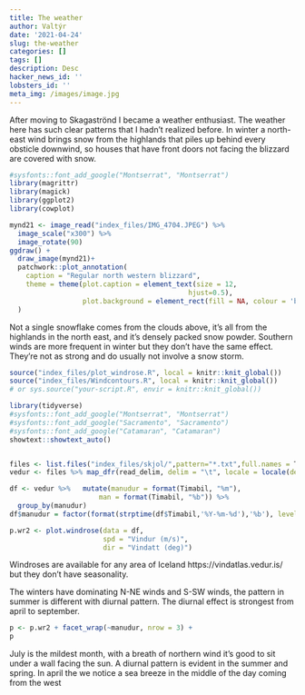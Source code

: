 ```yaml
---
title: The weather
author: Valtýr
date: '2021-04-24'
slug: the-weather
categories: []
tags: []
description: Desc
hacker_news_id: ''
lobsters_id: ''
meta_img: /images/image.jpg
---
```


After moving to Skagaströnd I became a weather enthusiast. The weather here has such clear patterns that I hadn't realized before. In winter a north-east wind brings snow from the highlands that piles up behind every obsticle downwind, so houses that have front doors not facing the blizzard are covered with snow.

```r
#sysfonts::font_add_google("Montserrat", "Montserrat")
library(magrittr)
library(magick)
library(ggplot2)
library(cowplot)

mynd21 <- image_read("index_files/IMG_4704.JPEG") %>% 
  image_scale("x300") %>% 
  image_rotate(90)
ggdraw() +
  draw_image(mynd21)+
  patchwork::plot_annotation(
    caption = "Regular north western blizzard",
    theme = theme(plot.caption = element_text(size = 12,
                                            hjust=0.5),
                  plot.background = element_rect(fill = NA, colour = 'black', size = 3))
  )
```

Not a single snowflake comes from the clouds above, it's all from the highlands in the north east, and it's densely packed snow powder. Southern winds are more frequent in winter but they don't have the same effect. They're not as strong and do usually not involve a snow storm. 

```r
source("index_files/plot_windrose.R", local = knitr::knit_global())
source("index_files/Windcontours.R", local = knitr::knit_global())
# or sys.source("your-script.R", envir = knitr::knit_global())

library(tidyverse)
#sysfonts::font_add_google("Montserrat", "Montserrat")
#sysfonts::font_add_google("Sacramento", "Sacramento")
#sysfonts::font_add_google("Catamaran", "Catamaran")
showtext::showtext_auto()


files <- list.files("index_files/skjol/",pattern="*.txt",full.names = T)
vedur <- files %>% map_dfr(read_delim, delim = "\t", locale = locale(decimal_mark = ","), trim_ws = TRUE, col_types = cols(`Timabil` = col_datetime(format = "%H:%M %d.%m.%Y")))
```

```r
df <- vedur %>%   mutate(manudur = format(Timabil, "%m"),
                      man = format(Timabil, "%b")) %>%
  group_by(manudur)
df$manudur = factor(format(strptime(df$Timabil,'%Y-%m-%d'),'%b'), levels=format(ISOdate(2000, 1:12, 1), "%b"), ordered=TRUE)

p.wr2 <- plot.windrose(data = df,
                       spd = "Vindur (m/s)",
                       dir = "Vindatt (deg)")
```

Windroses are available for any area of Iceland https://vindatlas.vedur.is/ but they don't have seasonality. 


The winters have dominating N-NE winds and S-SW winds, the pattern in summer is different with diurnal pattern. The diurnal effect is strongest from april to september.

```r
p <- p.wr2 + facet_wrap(~manudur, nrow = 3) +
p
```

July is the mildest month, with a breath of northern wind it's good to sit under a wall facing the sun. A diurnal pattern is evident in the summer and spring. In april the we notice a sea breeze in the middle of the day coming from the west
